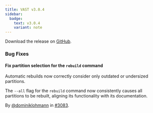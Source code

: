 ```yaml
---
title: VAST v3.0.4
sidebar:
  badge:
    text: v3.0.4
    variant: note
---
```


Download the release on [GitHub](https://github.com/tenzir/tenzir/releases/tag/v3.0.4).

### Bug Fixes

#### Fix partition selection for the `rebuild` command

Automatic rebuilds now correctly consider only outdated or undersized
partitions.

The `--all` flag for the `rebuild` command now consistently causes all
partitions to be rebuilt, aligning its functionality with its documentation.

By [@dominiklohmann](https://github.com/dominiklohmann) in [#3083](https://github.com/tenzir/tenzir/pull/3083).
